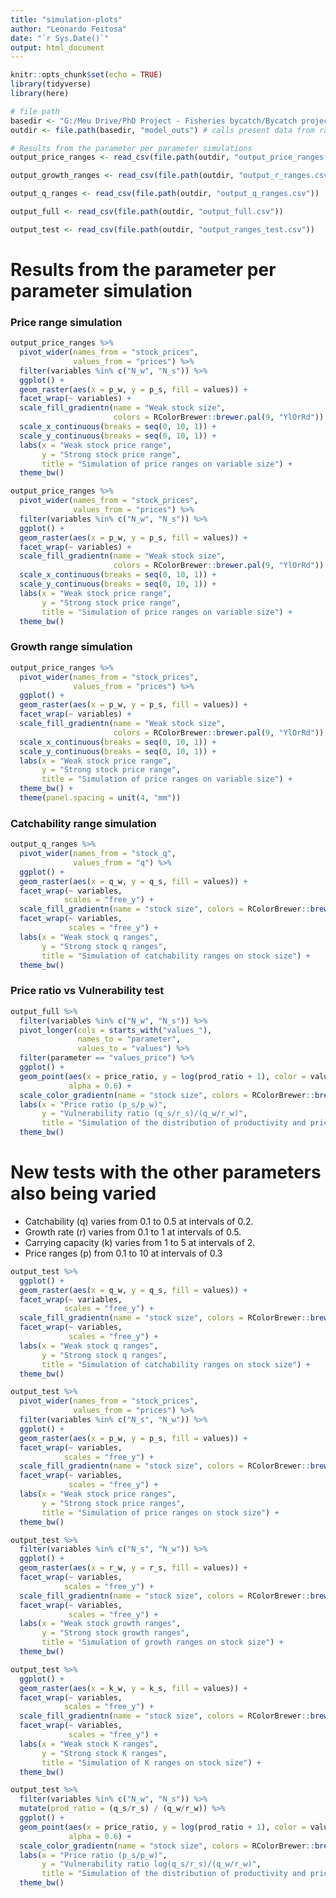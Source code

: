 ```yaml
---
title: "simulation-plots"
author: "Leonardo Feitosa"
date: "`r Sys.Date()`"
output: html_document
---
```


```r
knitr::opts_chunk$set(echo = TRUE)
library(tidyverse)
library(here)

# file path
basedir <- "G:/Meu Drive/PhD Project - Fisheries bycatch/Bycatch project/Chapter 1/analyses/"
outdir <- file.path(basedir, "model_outs") # calls present data from raster files
```

```r
# Results from the parameter per parameter simulations
output_price_ranges <- read_csv(file.path(outdir, "output_price_ranges.csv"))

output_growth_ranges <- read_csv(file.path(outdir, "output_r_ranges.csv"))

output_q_ranges <- read_csv(file.path(outdir, "output_q_ranges.csv"))

output_full <- read_csv(file.path(outdir, "output_full.csv"))

output_test <- read_csv(file.path(outdir, "output_ranges_test.csv"))
```


# Results from the parameter per parameter simulation

### Price range simulation

```r
output_price_ranges %>%
  pivot_wider(names_from = "stock_prices",
              values_from = "prices") %>% 
  filter(variables %in% c("N_w", "N_s")) %>% 
  ggplot() +
  geom_raster(aes(x = p_w, y = p_s, fill = values)) +
  facet_wrap(~ variables) +
  scale_fill_gradientn(name = "Weak stock size", 
                       colors = RColorBrewer::brewer.pal(9, "YlOrRd")) +
  scale_x_continuous(breaks = seq(0, 10, 1)) +
  scale_y_continuous(breaks = seq(0, 10, 1)) +
  labs(x = "Weak stock price range",
       y = "Strong stock price range",
       title = "Simulation of price ranges on variable size") +
  theme_bw() 
```

```r
output_price_ranges %>%
  pivot_wider(names_from = "stock_prices",
              values_from = "prices") %>% 
  filter(variables %in% c("N_w", "N_s")) %>% 
  ggplot() +
  geom_raster(aes(x = p_w, y = p_s, fill = values)) +
  facet_wrap(~ variables) +
  scale_fill_gradientn(name = "Weak stock size", 
                       colors = RColorBrewer::brewer.pal(9, "YlOrRd")) +
  scale_x_continuous(breaks = seq(0, 10, 1)) +
  scale_y_continuous(breaks = seq(0, 10, 1)) +
  labs(x = "Weak stock price range",
       y = "Strong stock price range",
       title = "Simulation of price ranges on variable size") +
  theme_bw() 
```


### Growth range simulation

```r
output_price_ranges %>%
  pivot_wider(names_from = "stock_prices",
              values_from = "prices") %>% 
  ggplot() +
  geom_raster(aes(x = p_w, y = p_s, fill = values)) +
  facet_wrap(~ variables) +
  scale_fill_gradientn(name = "Weak stock size", 
                       colors = RColorBrewer::brewer.pal(9, "YlOrRd")) +
  scale_x_continuous(breaks = seq(0, 10, 1)) +
  scale_y_continuous(breaks = seq(0, 10, 1)) +
  labs(x = "Weak stock price range",
       y = "Strong stock price range",
       title = "Simulation of price ranges on variable size") +
  theme_bw() +
  theme(panel.spacing = unit(4, "mm"))
```


### Catchability range simulation

```r
output_q_ranges %>%   
  pivot_wider(names_from = "stock_q",
              values_from = "q") %>%  
  ggplot() +
  geom_raster(aes(x = q_w, y = q_s, fill = values)) +
  facet_wrap(~ variables,
            scales = "free_y") +
  scale_fill_gradientn(name = "stock size", colors = RColorBrewer::brewer.pal(9, "YlOrRd")) +
  facet_wrap(~ variables,
             scales = "free_y") +
  labs(x = "Weak stock q ranges",
       y = "Strong stock q ranges",
       title = "Simulation of catchability ranges on stock size") +
  theme_bw() 
```

### Price ratio vs Vulnerability test

```r
output_full %>% 
  filter(variables %in% c("N_w", "N_s")) %>% 
  pivot_longer(cols = starts_with("values_"),
               names_to = "parameter",
               values_to = "values") %>%  
  filter(parameter == "values_price") %>% 
  ggplot() +
  geom_point(aes(x = price_ratio, y = log(prod_ratio + 1), color = values),
             alpha = 0.6) +
  scale_color_gradientn(name = "stock size", colors = RColorBrewer::brewer.pal(5, "YlOrRd")) +
  labs(x = "Price ratio (p_s/p_w)",
       y = "Vulnerability ratio (q_s/r_s)/(q_w/r_w)",
       title = "Simulation of the distribution of productivity and price ratios") +
  theme_bw()
```

# New tests with the other parameters also being varied

- Catchability (q) varies from 0.1 to 0.5 at intervals of 0.2.
- Growth rate (r) varies from 0.1 to 1 at intervals of 0.5.
- Carrying capacity (k) varies from 1 to 5 at intervals of 2.
- Price ranges (p) from 0.1 to 10 at intervals of 0.3

```r
output_test %>% 
  ggplot() +
  geom_raster(aes(x = q_w, y = q_s, fill = values)) +
  facet_wrap(~ variables,
            scales = "free_y") +
  scale_fill_gradientn(name = "stock size", colors = RColorBrewer::brewer.pal(9, "YlOrRd")) +
  facet_wrap(~ variables,
             scales = "free_y") +
  labs(x = "Weak stock q ranges",
       y = "Strong stock q ranges",
       title = "Simulation of catchability ranges on stock size") +
  theme_bw()
```

```r
output_test %>% 
  pivot_wider(names_from = "stock_prices",
              values_from = "prices") %>% 
  filter(variables %in% c("N_s", "N_w")) %>% 
  ggplot() +
  geom_raster(aes(x = p_w, y = p_s, fill = values)) +
  facet_wrap(~ variables,
            scales = "free_y") +
  scale_fill_gradientn(name = "stock size", colors = RColorBrewer::brewer.pal(9, "YlOrRd")) +
  facet_wrap(~ variables,
             scales = "free_y") +
  labs(x = "Weak stock price ranges",
       y = "Strong stock price ranges",
       title = "Simulation of price ranges on stock size") +
  theme_bw()
```

```r
output_test %>% 
  filter(variables %in% c("N_s", "N_w")) %>% 
  ggplot() +
  geom_raster(aes(x = r_w, y = r_s, fill = values)) +
  facet_wrap(~ variables,
            scales = "free_y") +
  scale_fill_gradientn(name = "stock size", colors = RColorBrewer::brewer.pal(9, "YlOrRd")) +
  facet_wrap(~ variables,
             scales = "free_y") +
  labs(x = "Weak stock growth ranges",
       y = "Strong stock growth ranges",
       title = "Simulation of growth ranges on stock size") +
  theme_bw()
```

```r
output_test %>% 
  ggplot() +
  geom_raster(aes(x = k_w, y = k_s, fill = values)) +
  facet_wrap(~ variables,
            scales = "free_y") +
  scale_fill_gradientn(name = "stock size", colors = RColorBrewer::brewer.pal(9, "YlOrRd")) +
  facet_wrap(~ variables,
             scales = "free_y") +
  labs(x = "Weak stock K ranges",
       y = "Strong stock K ranges",
       title = "Simulation of K ranges on stock size") +
  theme_bw()
```

```r
output_test %>% 
  filter(variables %in% c("N_w", "N_s")) %>% 
  mutate(prod_ratio = (q_s/r_s) / (q_w/r_w)) %>% 
  ggplot() +
  geom_point(aes(x = price_ratio, y = log(prod_ratio + 1), color = values),
             alpha = 0.6) +
  scale_color_gradientn(name = "stock size", colors = RColorBrewer::brewer.pal(5, "YlOrRd")) +
  labs(x = "Price ratio (p_s/p_w)",
       y = "Vulnerability ratio log(q_s/r_s)/(q_w/r_w)",
       title = "Simulation of the distribution of productivity and price ratios") +
  theme_bw()
```

